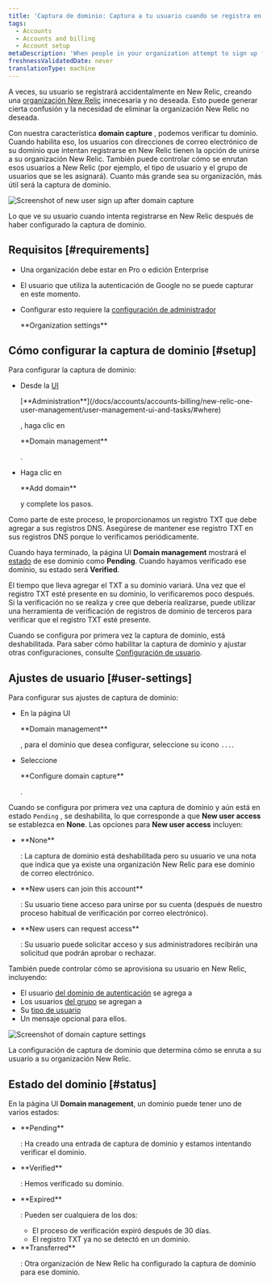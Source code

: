 ```yaml
---
title: 'Captura de dominio: Captura a tu usuario cuando se registra en New Relic'
tags:
  - Accounts
  - Accounts and billing
  - Account setup
metaDescription: 'When people in your organization attempt to sign up for New Relic, you can use domain capture to control how they''re routed into your account.'
freshnessValidatedDate: never
translationType: machine
---
```


A veces, su usuario se registrará accidentalmente en New Relic, creando una [organización New Relic](/docs/accounts/accounts-billing/account-structure/new-relic-account-structure) innecesaria y no deseada. Esto puede generar cierta confusión y la necesidad de eliminar la organización New Relic no deseada.

Con nuestra característica <DNT>**domain capture**</DNT> , podemos verificar tu dominio. Cuando habilita eso, los usuarios con direcciones de correo electrónico de su dominio que intentan registrarse en New Relic tienen la opción de unirse a su organización New Relic. También puede controlar cómo se enrutan esos usuarios a New Relic (por ejemplo, el tipo de usuario y el grupo de usuarios que se les asignará). Cuanto más grande sea su organización, más útil será la captura de dominio.

<img
  title="Screenshot of new user sign up after domain capture"
  alt="Screenshot of new user sign up after domain capture"
  src="/images/accounts_screenshot-crop_domain-capture-new-user-login.webp"
/>

<figcaption>
  Lo que ve su usuario cuando intenta registrarse en New Relic después de haber configurado la captura de dominio.
</figcaption>

## Requisitos [#requirements]

* Una organización debe estar en Pro o edición Enterprise

* El usuario que utiliza la autenticación de Google no se puede capturar en este momento.

* Configurar esto requiere la [configuración de administrador](/docs/accounts/accounts-billing/new-relic-one-user-management/user-management-concepts/#admin-settings)

  <DNT>
    **Organization settings**
  </DNT>

## Cómo configurar la captura de dominio [#setup]

Para configurar la captura de dominio:

* Desde la [UI](/docs/accounts/accounts-billing/new-relic-one-user-management/user-management-ui-and-tasks/#where)

  <DNT>
    [**Administration**](/docs/accounts/accounts-billing/new-relic-one-user-management/user-management-ui-and-tasks/#where)
  </DNT>

  [](/docs/accounts/accounts-billing/new-relic-one-user-management/user-management-ui-and-tasks/#where), haga clic en

  <DNT>
    **Domain management**
  </DNT>

  .

* Haga clic en

  <DNT>
    **Add domain**
  </DNT>

  y complete los pasos.

Como parte de este proceso, le proporcionamos un registro TXT que debe agregar a sus registros DNS. Asegúrese de mantener ese registro TXT en sus registros DNS porque lo verificamos periódicamente.

Cuando haya terminado, la página UI <DNT>**Domain management**</DNT> mostrará el [estado](#status) de ese dominio como <DNT>**Pending**</DNT>. Cuando hayamos verificado ese dominio, su estado será <DNT>**Verified**</DNT>.

El tiempo que lleva agregar el TXT a su dominio variará. Una vez que el registro TXT esté presente en su dominio, lo verificaremos poco después. Si la verificación no se realiza y cree que debería realizarse, puede utilizar una herramienta de verificación de registros de dominio de terceros para verificar que el registro TXT esté presente.

Cuando se configura por primera vez la captura de dominio, está deshabilitada. Para saber cómo habilitar la captura de dominio y ajustar otras configuraciones, consulte [Configuración de usuario](#user-settings).

## Ajustes de usuario [#user-settings]

Para configurar sus ajustes de captura de dominio:

* En la página UI

  <DNT>
    **Domain management**
  </DNT>

  , para el dominio que desea configurar, seleccione su icono `...`.

* Seleccione

  <DNT>
    **Configure domain capture**
  </DNT>

  .

Cuando se configura por primera vez una captura de dominio y aún está en estado `Pending` , se deshabilita, lo que corresponde a que <DNT>**New user access**</DNT> se establezca en <DNT>**None**</DNT>. Las opciones para <DNT>**New user access**</DNT> incluyen:

* <DNT>
    **None**
  </DNT>

  : La captura de dominio está deshabilitada pero su usuario ve una nota que indica que ya existe una organización New Relic para ese dominio de correo electrónico.

* <DNT>
    **New users can join this account**
  </DNT>

  : Su usuario tiene acceso para unirse por su cuenta (después de nuestro proceso habitual de verificación por correo electrónico).

* <DNT>
    **New users can request access**
  </DNT>

  : Su usuario puede solicitar acceso y sus administradores recibirán una solicitud que podrán aprobar o rechazar.

También puede controlar cómo se aprovisiona su usuario en New Relic, incluyendo:

* El usuario [del dominio de autenticación](/docs/accounts/accounts-billing/new-relic-one-user-management/authentication-domains-saml-sso-scim-more) se agrega a
* Los usuarios [del grupo](/docs/accounts/accounts-billing/new-relic-one-user-management/user-management-concepts#groups) se agregan a
* Su [tipo de usuario](/docs/accounts/accounts-billing/new-relic-one-user-management/user-type)
* Un mensaje opcional para ellos.

<img
  title="Screenshot of domain capture settings"
  alt="Screenshot of domain capture settings"
  src="/images/accounts_screenshot-crop_domain-capture-settings.webp"
/>

<figcaption>
  La configuración de captura de dominio que determina cómo se enruta a su usuario a su organización New Relic.
</figcaption>

## Estado del dominio [#status]

En la página UI <DNT>**Domain management**</DNT>, un dominio puede tener uno de varios estados:

* <DNT>
    **Pending**
  </DNT>

  : Ha creado una entrada de captura de dominio y estamos intentando verificar el dominio.

* <DNT>
    **Verified**
  </DNT>

  : Hemos verificado su dominio.

* <DNT>
    **Expired**
  </DNT>

  : Pueden ser cualquiera de los dos:

  * El proceso de verificación expiró después de 30 días.
  * El registro TXT ya no se detectó en un dominio.

* <DNT>
    **Transferred**
  </DNT>

  : Otra organización de New Relic ha configurado la captura de dominio para ese dominio.
